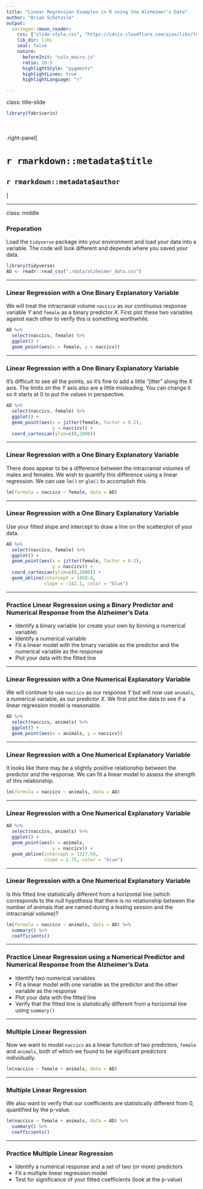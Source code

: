 ```yaml
---
title: "Linear Regression Examples in R using the Alzheimer's Data"
author: "Brian Schetzsle"
output: 
  xaringan::moon_reader:
    css: ["slide-style.css", "https://cdnjs.cloudflare.com/ajax/libs/font-awesome/5.15.3/css/all.min.css"]
    lib_dir: libs
    seal: false
    nature:
      beforeInit: "cols_macro.js"
      ratio: 16:9
      highlightStyle: "pygments"
      highlightLines: true
      highlightLanguage: "r"

---
```


class: title-slide

```r
library(fabricerin)
```

<br>
<br>
.right-panel[ 

# `r rmarkdown::metadata$title`
## `r rmarkdown::metadata$author`

]

---

class: middle

### Preparation

Load the `tidyverse` package into your environment and load your data into a variable. The code will look different and depends where you saved your data.


```r
library(tidyverse)
AD <- readr::read_csv("./data/alzheimer_data.csv")
```

---

### Linear Regression with a One Binary Explanatory Variable

We will treat  the intracranial volume `naccicv` as our continuous response variable $Y$ and `female` as a binary predictor $X$. First plot these two variables against each other to verify this is something worthwhile.

```r
AD %>% 
  select(naccicv, female) %>% 
  ggplot() +
  geom_point(aes(x = female, y = naccicv))
```

---

### Linear Regression with a One Binary Explanatory Variable

It's difficult to see all the points, so it's fine to add a little "jitter" along the $X$ axis. The limits on the $Y$ axis also are a little misleading. You can change it so it starts at 0 to put the values in perspective.

```r
AD %>% 
  select(naccicv, female) %>% 
  ggplot() +
  geom_point(aes(x = jitter(female, factor = 0.2),
                 y = naccicv)) +
  coord_cartesian(ylim=c(0,2000))
```

---

### Linear Regression with a One Binary Explanatory Variable

There does appear to be a difference between the intracranial volumes of males and females. We wish to quantify this difference using a linear regression. We can use `lm()` or `glm()` to accomplish this.

```r
lm(formula = naccicv ~ female, data = AD)
```

---

### Linear Regression with a One Binary Explanatory Variable

Use your fitted slope and intercept to draw a line on the scatterplot of your data.

```r
AD %>% 
  select(naccicv, female) %>% 
  ggplot() +
  geom_point(aes(x = jitter(female, factor = 0.2),
                 y = naccicv)) +
  coord_cartesian(ylim=c(0,2000)) +
  geom_abline(intercept = 1458.4, 
              slope = -142.1, color = "blue")
```

---

### Practice Linear Regression using a Binary Predictor and Numerical Response from the Alzheimer's Data

- Identify a binary variable (or create your own by binning a numerical variable)
- Identify a numerical variable
- Fit a linear model with the binary variable as the predictor and the numerical variable as the response
- Plot your data with the fitted line

---

### Linear Regression with a One Numerical Explanatory Variable

We will continue to use `naccicv` as our response $Y$ but will now use `animals`, a numerical variable, as our predictor $X$. We first plot the data to see if a linear regression model is reasonable.

```r
AD %>% 
  select(naccicv, animals) %>% 
  ggplot() +
  geom_point(aes(x = animals, y = naccicv))
```

---

### Linear Regression with a One Numerical Explanatory Variable

It looks like there may be a slightly positive relationship between the predictor and the response. We can fit a linear model to assess the strength of this relationship.

```r
lm(formula = naccicv ~ animals, data = AD)
```

---

### Linear Regression with a One Numerical Explanatory Variable

```r
AD %>% 
  select(naccicv, animals) %>% 
  ggplot() +
  geom_point(aes(x = animals,
                 y = naccicv)) +
  geom_abline(intercept = 1327.59, 
              slope = 2.75, color = "blue")
```

---

### Linear Regression with a One Numerical Explanatory Variable

Is this fitted line statistically different from a horizontal line (which corresponds to the null hypothesis that there is no relationship between the number of animals that are named during a testing session and the intracranial volume)?

```r
lm(formula = naccicv ~ animals, data = AD) %>% 
  summary() %>% 
  coefficients()
```

---

### Practice Linear Regression using a Numerical Predictor and Numerical Response from the Alzheimer's Data

- Identify two numerical variables
- Fit a linear model with one variable as the predictor and the other variable as the response
- Plot your data with the fitted line
- Verify that the fitted line is statistically different from a horizontal line using `summary()`

---

### Multiple Linear Regression

Now we want to model `naccicv` as a linear function of two predictors, `female` and `animals`, both of which we found to be significant predictors individually.

```r
lm(naccicv ~ female + animals, data = AD)
```

---

### Multiple Linear Regression

We also want to verify that our coefficients are statistically different from 0, quantified by the p-value.

```r
lm(naccicv ~ female + animals, data = AD) %>% 
  summary() %>% 
  coefficients()
```

---

### Practice Multiple Linear Regression

- Identify a numerical response and a set of two (or more) predictors
- Fit a multiple linear regression model
- Test for significance of your fitted coefficients (look at the p-value)



